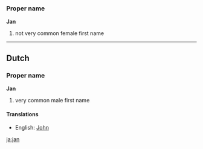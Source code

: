 ===Proper name===
'''Jan'''

# not very common female first name

----
==Dutch==
===Proper name===
'''Jan'''

# very common male first name

====Translations====
*English: [[John]]

[[ja:jan]]